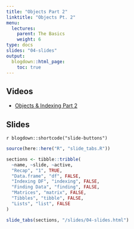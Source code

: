 ```yaml
---
title: "Objects Part 2"
linktitle: "Objects Pt. 2"
menu:
  lectures:
    parent: The Basics
    weight: 6
type: docs
slides: "04-slides"
output:
  blogdown::html_page:
    toc: true
---
```


## Videos

- [Objects & Indexing Part 2](https://youtu.be/JWWsYjwgADI)

## Slides

`r blogdown::shortcode("slide-buttons")`

```r

source(here::here("R", "slide_tabs.R"))

sections <- tibble::tribble(
  ~name, ~slide, ~active,
  "Recap", "1", TRUE,
  "Data.frame", "df", FALSE,
  "Indexing DF", "indexing", FALSE,
  "Finding Data", "finding", FALSE,
  "Matrices", "matrix", FALSE,
  "Tibbles", "tibble", FALSE,
  "Lists", "list", FALSE
)

slide_tabs(sections, "/slides/04-slides.html")
```